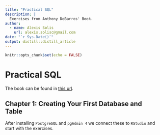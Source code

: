 ```yaml
---
title: "Practical SQL"
description: |
  Exercises from Anthony DeBarros' Book.
author:
  - name: Alexis Solis
    url: alexis.solisc@gmail.com
date: "`r Sys.Date()`"
output: distill::distill_article
---
```


```r
knitr::opts_chunk$set(echo = FALSE)
```

# Practical SQL

The book can be found in [this url](https://nostarch.com/practicalSQL).

## Chapter 1: Creating Your First Database and Table

After installing `PostgreSQL` and `pgAdmin 4` we connect these to `RStudio` and start with the exercises.


```r

```





